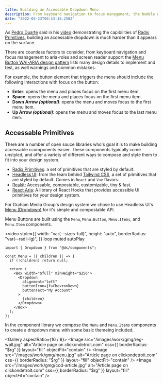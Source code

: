```yaml
---
title: Building an Accessable Dropdown Menu
description: From keyboard navigation to focus management, the humble dropdown is more complex than it seems
date: "2022-03-23T00:53:18.258Z"
---
```


As [Pedro Duarte](https://ped.ro/) said in his [video](https://www.youtube.com/watch?v=pcMYcjtWwVI) demonstrating the capibilities of [Radix Primitives](https://radix-ui.com/), building an accessable dropdown is much harder than it appears on the surface.

There are countless factors to consider, from keyboard navigation and focus management to aria-roles and screen reader support the [Menu Button WAI-ARIA design pattern](https://www.w3.org/TR/wai-aria-practices-1.2/#menubutton) lists many design details to implement and test, as well warnings and common mistakes.

For example, the button element that triggers the menu should include the following interactions with focus on the button:

- **Enter**: opens the menu and places focus on the first menu item.
- **Space**: opens the menu and places focus on the first menu item.
- **Down Arrow _(optional)_**: opens the menu and moves focus to the first menu item.
- **Up Arrow _(optional)_**: opens the menu and moves focus to the last menu item.

## Accessable Primitives

There are a number of open souce libraries who's goal it is to make building accessable ccomponents easier. These components typically come unstyled, and offer a variety of different ways to compose and style them to fit into your design system.

- [Radix Primitives](https://radix-ui.com/): a set of primitives that are styled by default.
- [Headless UI](https://headlessui.dev/): from the team behind [Tailwind CSS](https://tailwindcss.com/), a set of primitives that are styled by default. Comes in `React` and `Vue` flavors.
- [Reakit](https://reakit.io/): Accessable, compostable, customizable, tiny & fast.
- [React Aria](https://react-spectrum.adobe.com/react-aria/): A library of React Hooks that provides accessible UI primitives for your design system.

For Graham Media Group's design system we chose to use Headlelss UI's [Menu (Dropdown)](https://headlessui.dev/react/menu/) for it's simple and compostable API.

Menu Buttons are built using the `Menu`, `Menu.Button`, `Menu.Items`, and `Menu.Item` components.

<video
  style={{
    width: "var(--sizes-full)",
    height: "auto",
    borderRadius: "var(--radii-lg)",
  }}
  loop
  muted
  autoPlay
>
  <source src="/videos/account-menu.mp4" type="video/mp4" />
</video>

```tsx showLineNumbers {8-14} filename=src/components/Dropdown/Dropdown.tsx
import { Dropdown } from "@ds/components";

const Menu = ({ children }) => {
  if (!children) return null;

  return (
    <Box width="$full" minHeight="$256">
      <Dropdown
        alignment="left"
        buttonIcon={faChevronDown}
        buttonText="My Account"
      >
        {children}
      </Dropdown>
    </Box>
  );
};
```

In the component library we compose the `Menu` and `Menu.Items` components to create a dropdown menu with some basic themeing included.

<Gallery aspectRatio={16 / 9}>
  <Image
    src="/images/work/gmg/reg-wall.jpg"
    alt="Article page on clickondetroit.com"
    css={{ borderRadius: "$rg" }}
    layout="fill"
    objectFit="contain"
  />
  <Image
    src="/images/work/gmg/menu.jpg"
    alt="Article page on clickondetroit.com"
    css={{ borderRadius: "$rg" }}
    layout="fill"
    objectFit="contain"
  />
  <Image
    src="/images/work/gmg/cod-article.jpg"
    alt="Article page on clickondetroit.com"
    css={{ borderRadius: "$rg" }}
    layout="fill"
    objectFit="contain"
  />
</Gallery>
